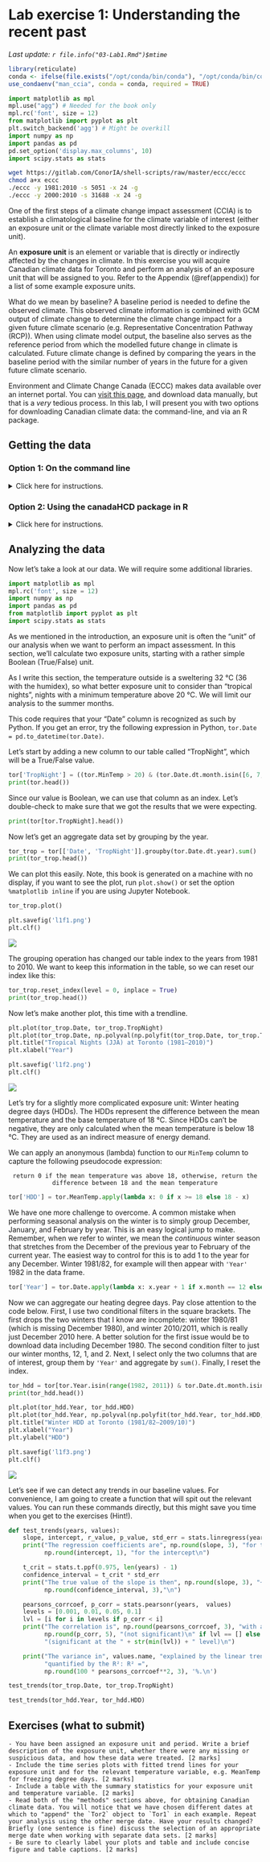 # Lab exercise 1: Understanding the recent past {#lab1}

_Last update: `r file.info("03-Lab1.Rmd")$mtime`_

```r
library(reticulate)
conda <- ifelse(file.exists("/opt/conda/bin/conda"), "/opt/conda/bin/conda", "/data/home-ext/miniconda3/bin/conda")
use_condaenv("man_ccia", conda = conda, required = TRUE)
```

```python
import matplotlib as mpl
mpl.use("agg") # Needed for the book only
mpl.rc('font', size = 12)
from matplotlib import pyplot as plt
plt.switch_backend('agg') # Might be overkill
import numpy as np
import pandas as pd
pd.set_option('display.max_columns', 10)
import scipy.stats as stats
```


```bash
wget https://gitlab.com/ConorIA/shell-scripts/raw/master/eccc/eccc
chmod a+x eccc
./eccc -y 1981:2010 -s 5051 -x 24 -g
./eccc -y 2000:2010 -s 31688 -x 24 -g
```

One of the first steps of a climate change impact assessment (CCIA) is to establish a climatological baseline  for the climate variable of interest (either an exposure unit or the climate variable most directly linked to the exposure unit). 

An __exposure unit__ is an element or variable that is directly or indirectly affected by the changes in climate. In this exercise you will acquire Canadian climate data for Toronto and perform an analysis of an exposure unit that will be assigned to you. Refer to the Appendix (\@ref(appendix)) for a list of some example exposure units. 

What do we mean by baseline? A baseline period is needed to define the observed climate. This observed climate information is combined with GCM output of climate change to determine the climate change impact for a given future climate scenario (e.g. Representative Concentration Pathway (RCP)). When using climate model output, the baseline also serves as the reference period from which the modelled future change in climate is calculated. Future climate change is defined by comparing the years in the baseline period with the similar number of years in the future for a given future climate scenario.

Environment and Climate Change Canada (ECCC) makes data available over an internet portal. You can [visit this page](https://climate.weather.gc.ca/), and download data manually, but that is a _very_ tedious process. In this lab, I will present you with two options for downloading Canadian climate data: the command-line, and via an R package. 

## Getting the data

### Option 1: On the command line
<details>
  <summary>Click here for instructions.</summary>
ECCC makes data available over an [FTP site](ftp://client_climate@ftp.tor.ec.gc.ca/Pub/Get_More_Data_Plus_de_donnees/), and gives instructions for downloading data manually via `bash` and `wget`. You can find instructions for using the command line to download data [here](ftp://client_climate@ftp.tor.ec.gc.ca/Pub/Get_More_Data_Plus_de_donnees/Readme.txt).

#### A scripted solution

For convenience, I have written a script, called `eccc` to perform this downloading. You can get the latest version of this script from [GitLab](https://gitlab.com/ConorIA/shell-scripts/raw/master/eccc/eccc).

To get help using the script, pass the `-h` flag to the script. 

```bash
./eccc -h
```

This command prints out help information for using the script. To download daily data for Toronto, for instance, you can run the script like this: 

```bash
./eccc -y 1981:2010 -s 5051 -x 24 -g
```

This will download the individual year-by-year _csv_ files for daily data at Toronto, crop the first 24 lines from them, and the glue them all together in a single file. In this case. That file is called "_`r list.files(pattern = "5051.*csv")`_".

#### Cleaning the data in Python

Now that we have the data that we need, we need to start working with it. Fire up your installation of Python, and follow along with the following commands. 

First, let's import the libraries we are going to need to manipulate our data. 

```python
import numpy as np
import pandas as pd
```

Now read the _csv_ files into Python. 

```python
tor = pd.read_csv("5051-daily.csv")
```

Let's take a look at what our columns are named. 

```python
print(tor.columns)
```

Hmm, some of those are very clunk. Let's rename the colums we are going to use and then select only those columns. 

```python
tor = tor.rename(columns={'Date/Time': 'Date', 'Max Temp (°C)': 'MaxTemp', 'Min Temp (°C)': 'MinTemp', 'Mean Temp (°C)': 'MeanTemp', 'Total Precip (mm)': 'TotalPrecip'})
tor = tor[['Date', 'MaxTemp', 'MinTemp', 'MeanTemp', 'TotalPrecip']]
```

Great. Let's take a look at what we've got. 

```python
print(tor.head())
```
```python
print(tor.tail())
```

Uhh ohh! It looks like we are missing all of our temperature data at the end of our _csv_ file. We can test this theory by using an enumerator. The following will tell us the index at which all three of our temperature variables of interest are missing for the first time. 
```python
print(next(i for i, x in enumerate(tor.loc[:, 'MaxTemp':'MeanTemp'].isnull().all(axis=1)) if x) - 1)
```

Let's take a look at the context around that index. 

```python
print(tor[8211:8221])
```

It looks like we're missing data as of July 2003. Indeed, in 2003 the "Toronto" station was renamed "Toronto City" and re-coded. Since that date, the daily data is available under station code 31688. 

We'll have to return to `bash` for a moment to get the data that we're missing. Let's grab the data for the new station code from 2000 to 2010. 

<center>**Really, run this in bash, not Python**</center>
```bash
./eccc -y 2000:2010 -s 31688 -x 24 -g
```

Now let's return to Python. 

<center>**Back to Python**</center>
```python
tor2 = pd.read_csv("31688-daily.csv")
tor2 = tor2.rename(columns={'Date/Time': 'Date', 'Max Temp (°C)': 'MaxTemp', 'Min Temp (°C)': 'MinTemp', 'Mean Temp (°C)': 'MeanTemp', 'Total Precip (mm)': 'TotalPrecip'})
tor2 = tor2[['Date', 'MaxTemp', 'MinTemp', 'MeanTemp', 'TotalPrecip']]
```

We can check the head and the tail of this data too. 

```python
print(tor2.head())
```
```python
print(tor2.tail())
```

As expected, we're missing data at the beginning of the file (before 2003). We can use a slightly modified version of our iterator from earlier. This time, we'll check for the first row for which any of the data is present. 

```python
print(next(i for i, x in enumerate(tor2.loc[:, 'MaxTemp':'MeanTemp'].notnull().any(axis=1)) if x) - 1)
```

We'll take a look at that in context again. 

```python
print(tor2[880:890])
```

It looks like our data starts as of June 04, 2002. 

Ok, so we know that we have data at the old station until May 30, 2002. Likewise, we have some data at the new station in May 2002. Let's take a look at the overlap and see if we can merge these files without issue. 

```python
print(tor[(tor.Date >= "2003-06-25") & (tor.Date <= "2003-07-05")])
```
```python
print(tor2[(tor2.Date >= "2003-06-25") & (tor2.Date <= "2003-07-05")])
```

The data on the overlapping days is virtually identical between the two station codes, so we can be confident that merging these two data sets won't lead to a sudden temperature bump. Let's append the relevant section of `tor2` to `tor`.

```python
tor = tor[tor.Date < "2003-07-01"].append(tor2[tor2.Date >= "2003-07-01"])
```

Now we can make sure that we have a full data set from January 1981 to December 2010. 

```python
print(tor.head())
```
```python
print(tor.tail())
```

```bash
rm eccc* *.csv
```

Save your new data set to _csv_ by:

```python
tor.to_csv("tor.csv")
```
</details>

### Option 2: Using the **canadaHCD** package in R
<details>
<summary>Click here for instructions.</summary>
For those of us who work often in R, the **canadaHCD** package [@R-canadaHCD] is the first stop for Canadian climate data. We can take advantage of this package in Python too, thanks to the **rpy2** Python module. We will also use an expansion pack that I have written based on **canadaHCD**, called **canadaHCDx** [@R-canadaHCDx]. Of course, you are free to run any of the R commands in the code below directly in R.

[//]: # (It seems (understandably), that calling rpy2 through reticulate causes all sorts of trouble)

```block
In the interest of full disclosure, it should be noted that your output might look slightly different to what you see below. This book was written in R. As you might imagine, it is not possible to run R via Python via R! I have, therefore, provided the code below in the context of Python to R, but am using R "under the hood" to generate the data. 
```

First we need to import our Python libraries.

```python
import pandas as pd
from rpy2.robjects import r, pandas2ri
```

We now have an object in Python called `r`, that serves as an interface to R. You can pass code to R using `r('your code goes here')`. 

```python
print(r('R.version.string'))
```
```r
rver <- R.version.string
```
```python
print(r.rver)
```

In R, we load packages using the `library()` function. You can load a package into your `rpy2` R environment like this:

```python
r('library(canadaHCDx)')
```

You may see some errors about masking. Both `canadaHCD` and `canadaHCDx` include a `find_station()` function to search for available station data. The more advanced 'x' version masks the former. 

```python
print(r('find_station("Toronto")'))
```
```r
search <- canadaHCD::find_station("Toronto")
```
```python
print(r.search)
```

Depending on the platform that you are using, this table might be hard to read. Jupyter Notebook maintains the format as a `R/rpy2 DataFrame` object that abbreviates all the columns. You can convert it into a Python pandas using the `pandas2ri.ri2py()` method. 

```python
search = pandas2ri.ri2py(search)
```

You can also automatically convert all subsequent R objects to Python by running `pandas2ri.activate()`.

So, we have a _very_ long list of stations, but we have no idea about the kinds of data that are available. **canadaHCDx** includes some more advanced search options.

```python
r('find_station("Toronto", baseline = 1981:2010, type = "daily")')
```
```r
search <- canadaHCDx::find_station("Toronto", baseline = 1981:2010, type = "daily", assume_yes = TRUE)
```
```python
print(r.search)
```

It looks like Toronto (5051) has all the data we need. Let's download it.

```python
print(r('tor <- hcd_daily(5051, 1981:2010, progress = FALSE)').head())
```
```r
tor <- canadaHCD::hcd_daily(5051, 1981:2010, progress = FALSE)
```
```python
print(r.tor.head())
```

In the above cell, we saved the data into an object on the R "side". We can pull the object into Python via assignment. 

```python
tor = r('tor')
print(tor.head())

```
```python
tor = r.tor
print(tor.head())
```

You may encounter that some of the columns become corrupted. The most important among these is the data column. If you find that you have a series of numbers instead of dates, you can easily overwrite the column by:

```python
tor['Date'] = pd.date_range(start="1981-01-01", end="2010-12-31")
print(tor.head())
```

It looks like there is something wrong with the `MaxGustDir` and `MaxGustSpeed` columns, but we won't be using them for anything, so we can safely ignore them. Indeed, let's drop the columns that aren't of interest to us. 

```python
tor = tor[['Station', 'Date', 'MaxTemp', 'MinTemp', 'MeanTemp', 'TotalPrecip']]
```

Let's check the end of our data. 

```python
print(tor.tail())
```

Uhh ohh! It looks like there are a lot of missing temperature values at the end of the data set. Let's look for another station, within 1 km of Toronto that will give us more data. 

```r
search <- canadaHCDx::find_station(target = 5051, dist = 0:1)
```
```python
r('find_station(target = 5051, dist = 0:1)')
```
```python
print(r.search)
```

It seems that there was a station code change at Toronto in 2003. The "Toronto" station, 5051, became "Toronto City", 31688. These are co-located. These data sets can be easily merged between 2002 and 2003. 


```python
t1 = r('hcd_daily(5051, 1981:2002, progress = FALSE)')
t2 = r('hcd_daily(31688, 2003:2010, progress = FALSE)')
```
```r
t1 <- canadaHCD::hcd_daily(5051, 1981:2002, progress = FALSE)
t2 <- canadaHCD::hcd_daily(31688, 2003:2010, progress = FALSE)
```
```python
t1 = r.t1
t2 = r.t2
```

Merge the tables using the pd.append() method.

```python
tor = t1.append(t2)
```

Now let's clean this up a little.

```python
tor['Date'] = pd.date_range(start="1981-01-01", end="2010-12-31")
tor = tor[['Station', 'Date', 'MaxTemp', 'MinTemp', 'MeanTemp', 'TotalPrecip']]
print(tor.head())
```

```python
print(tor.tail())
```

You can save your new data set to _csv_ by:

```python
tor.to_csv("tor.csv")
```


There you have it! We just downloaded 30 years of data from Environment Canada in Python via R!
</details>

## Analyzing the data

Now let's take a look at our data. We will require some additional libraries.

```python
import matplotlib as mpl
mpl.rc('font', size = 12)
import numpy as np
import pandas as pd
from matplotlib import pyplot as plt
import scipy.stats as stats
```

As we mentioned in the introduction, an exposure unit is often the "unit" of our analysis when we want to perform an impact assessment. In this section, we'll calculate two exposure units, starting with a rather simple Boolean (True/False) unit. 

As I write this section, the temperature outside is a sweltering 32 °C (36 with the humidex), so what better exposure unit to consider than "tropical nights", nights with a minimum temperature above 20 °C. We will limit our analysis to the summer months.

This code requires that your "Date" column is recognized as such by Python. If you get an error, try the following expression in Python, `tor.Date = pd.to_datetime(tor.Date)`.

Let's start by adding a new column to our table called "TropNight", which will be a True/False value.

```python
tor['TropNight'] = ((tor.MinTemp > 20) & (tor.Date.dt.month.isin([6, 7, 8])))
print(tor.head())
```

Since our value is Boolean, we can use that column as an index. Let's double-check to make sure that we got the results that we were expecting.

```python
print(tor[tor.TropNight].head())
```

Now let's get an aggregate data set by grouping by the year. 

```python
tor_trop = tor[['Date', 'TropNight']].groupby(tor.Date.dt.year).sum()
print(tor_trop.head())
```

We can plot this easily. Note, this book is generated on a machine with no display, if you want to see the plot, run `plot.show()` or set the option `%matplotlib inline` if you are using Jupyter Notebook.

```python
tor_trop.plot()
```
```python
plt.savefig('l1f1.png')
plt.clf()
```

![](l1f1.png)

The grouping operation has changed our table index to the years from 1981 to 2010. We want to keep this information in the table, so we can reset our index like this:

```python
tor_trop.reset_index(level = 0, inplace = True)
print(tor_trop.head())
```

Now let's make another plot, this time with a trendline. 

```python
plt.plot(tor_trop.Date, tor_trop.TropNight)
plt.plot(tor_trop.Date, np.polyval(np.polyfit(tor_trop.Date, tor_trop.TropNight, 1), tor_trop.Date))
plt.title("Tropical Nights (JJA) at Toronto (1981‒2010)")
plt.xlabel("Year")
```
```python
plt.savefig('l1f2.png')
plt.clf()
```

![](l1f2.png)

Let's try for a slightly more complicated exposure unit: Winter heating degree days (HDDs). The HDDs represent the difference between the mean temperature and the base temperature of 18 °C. Since HDDs can't be negative, they are only calculated when the mean temperature is below 18 °C. They are used as an indirect measure of energy demand. 

We can apply an anonymous (lambda) function to our `MinTemp` column to capture the following pseudocode expression:

<center>`return 0 if the mean temperature was above 18, otherwise, return the difference between 18 and the mean temperature`</center>

```python
tor['HDD'] = tor.MeanTemp.apply(lambda x: 0 if x >= 18 else 18 - x)
```

We have one more challenge to overcome. A common mistake when performing seasonal analysis on the winter is to simply group December, January, and February by year. This is an easy logical jump to make. Remember, when we refer to winter, we mean the _continuous_ winter season that stretches from the December of the previous year to February of the current year. The easiest way to control for this is to add 1 to the year for any December. Winter 1981/82, for example will then appear with `'Year'` 1982 in the data frame. 

```python
tor['Year'] = tor.Date.apply(lambda x: x.year + 1 if x.month == 12 else x.year)
```

Now we can aggregate our heating degree days. Pay close attention to the code below. First, I use two conditional filters in the square brackets. The first drops the two winters that I know are incomplete: winter 1980/81 (which is missing December 1980), and winter 2010/2011, which is really just December 2010 here. A better solution for the first issue would be to download data including December 1980. The second condition filter to just our winter months, 12, 1, and 2. Next, I select only the two columns that are of interest, group them by `'Year'` and aggregate by `sum()`. Finally, I reset the index. 

```python
tor_hdd = tor[tor.Year.isin(range(1982, 2011)) & tor.Date.dt.month.isin([12, 1, 2])][['Year', 'HDD']].groupby('Year').sum().reset_index()
print(tor_hdd.head())
```

```python
plt.plot(tor_hdd.Year, tor_hdd.HDD)
plt.plot(tor_hdd.Year, np.polyval(np.polyfit(tor_hdd.Year, tor_hdd.HDD, 1), tor_hdd.Year))
plt.title("Winter HDD at Toronto (1981/82‒2009/10)")
plt.xlabel("Year")
plt.ylabel("HDD")
```
```python
plt.savefig('l1f3.png')
plt.clf()
```

![](l1f3.png)

Let's see if we can detect any trends in our baseline values. For convenience, I am going to create a function that will spit out the relevant values. You can run these commands directly, but this might save you time when you get to the exercises (Hint!).

```python
def test_trends(years, values):
    slope, intercept, r_value, p_value, std_err = stats.linregress(years, values)
    print("The regression coefficients are", np.round(slope, 3), "for the slope and",
          np.round(intercept, 1), "for the intercept\n")

    t_crit = stats.t.ppf(0.975, len(years) - 1)
    confidence_interval = t_crit * std_err
    print("The true value of the slope is then", np.round(slope, 3), "+/-",
          np.round(confidence_interval, 3),"\n")

    pearsons_corrcoef, p_corr = stats.pearsonr(years,  values)
    levels = [0.001, 0.01, 0.05, 0.1]
    lvl = [i for i in levels if p_corr < i]
    print("The correlation is", np.round(pearsons_corrcoef, 3), "with a p-value of",
          np.round(p_corr, 5), "(not significant)\n" if lvl == [] else
          "(significant at the " + str(min(lvl)) + " level)\n")

    print("The variance in", values.name, "explained by the linear trend is",
          "quantified by the R²: R² =",
          np.round(100 * pearsons_corrcoef**2, 3), '%.\n')
```


```python
test_trends(tor_trop.Date, tor_trop.TropNight)
```

```python
test_trends(tor_hdd.Year, tor_hdd.HDD)
```

## Exercises (what to submit)

```block
- You have been assigned an exposure unit and period. Write a brief description of the exposure unit, whether there were any missing or suspicious data, and how these data were treated. [2 marks] 
- Include the time series plots with fitted trend lines for your exposure unit and for the relevant temperature variable, e.g. MeanTemp for freezing degree days. [2 marks] 
- Include a table with the summary statistics for your exposure unit and temperature variable. [2 marks] 
- Read both of the "methods" sections above, for obtaining Canadian climate data. You will notice that we have chosen different dates at which to "append" the `Tor2` object to `Tor1` in each example. Repeat your analysis using the other merge date. Have your results changed? Briefly (one sentence is fine) discuss the selection of an appropriate merge date when working with separate data sets. [2 marks] 
- Be sure to clearly label your plots and table and include concise figure and table captions. [2 marks]
```
